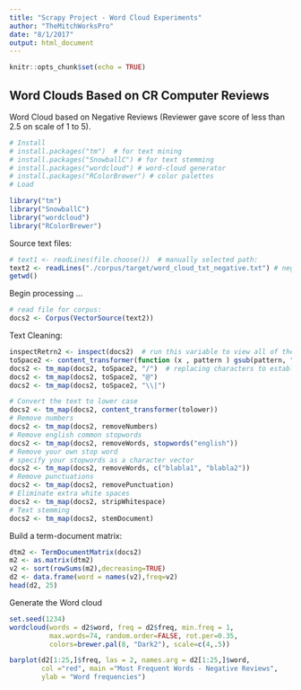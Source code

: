 ```yaml
---
title: "Scrapy Project - Word Cloud Experiments"
author: "TheMitchWorksPro"
date: "8/1/2017"
output: html_document
---
```


```r
knitr::opts_chunk$set(echo = TRUE)
```

## Word Clouds Based on CR Computer Reviews

Word Cloud based on Negative Reviews (Reviewer gave score of less than 2.5 on scale of 1 to 5).


```r

# Install
# install.packages("tm")  # for text mining
# install.packages("SnowballC") # for text stemming
# install.packages("wordcloud") # word-cloud generator 
# install.packages("RColorBrewer") # color palettes
# Load

library("tm")
library("SnowballC")
library("wordcloud")
library("RColorBrewer")

```

Source text files:

```r

# text1 <- readLines(file.choose())  # manually selected path:
text2 <- readLines("./corpus/target/word_cloud_txt_negative.txt") # negativec reviews
getwd()
```

Begin processing ...

```r
# read file for corpus:
docs2 <- Corpus(VectorSource(text2))  

```

Text Cleaning:

```r

inspectRetrn2 <- inspect(docs2)  # run this variable to view all of the documents
toSpace2 <- content_transformer(function (x , pattern ) gsub(pattern, " ", x))
docs2 <- tm_map(docs2, toSpace2, "/")  # replacing characters to establish true "words for the process"
docs2 <- tm_map(docs2, toSpace2, "@")
docs2 <- tm_map(docs2, toSpace2, "\\|")

# Convert the text to lower case
docs2 <- tm_map(docs2, content_transformer(tolower))
# Remove numbers
docs2 <- tm_map(docs2, removeNumbers)
# Remove english common stopwords
docs2 <- tm_map(docs2, removeWords, stopwords("english"))
# Remove your own stop word
# specify your stopwords as a character vector
docs2 <- tm_map(docs2, removeWords, c("blabla1", "blabla2")) 
# Remove punctuations
docs2 <- tm_map(docs2, removePunctuation)
# Eliminate extra white spaces
docs2 <- tm_map(docs2, stripWhitespace)
# Text stemming
docs2 <- tm_map(docs2, stemDocument)

```

Build a term-document matrix:

```r

dtm2 <- TermDocumentMatrix(docs2)
m2 <- as.matrix(dtm2)
v2 <- sort(rowSums(m2),decreasing=TRUE)
d2 <- data.frame(word = names(v2),freq=v2)
head(d2, 25)

```
Generate the Word cloud

```r

set.seed(1234)
wordcloud(words = d2$word, freq = d2$freq, min.freq = 1,
          max.words=74, random.order=FALSE, rot.per=0.35, 
          colors=brewer.pal(8, "Dark2"), scale=c(4,.5))

```

```r
barplot(d2[1:25,]$freq, las = 2, names.arg = d2[1:25,]$word,
        col ="red", main ="Most Frequent Words - Negative Reviews",
        ylab = "Word frequencies")
```

